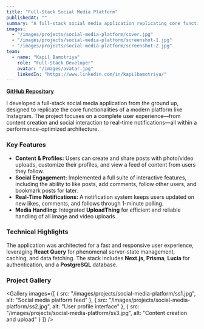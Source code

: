 ```yaml
---
title: "Full-Stack Social Media Platform"
publishedAt: ""
summary: "A full-stack social media application replicating core functionalities of modern platforms like Instagram, with content creation, social interaction, and real-time notifications."
images:
  - "/images/projects/social-media-platform/cover.jpg"
  - "/images/projects/social-media-platform/screenshot-1.jpg"
  - "/images/projects/social-media-platform/screenshot-2.jpg"
team:
  - name: "Kapil Bamotriya"
    role: "Full-Stack Developer"
    avatar: "/images/avatar.jpg"
    linkedIn: "https://www.linkedin.com/in/kapilbamotriya/"
---
```


[**GitHub Repository**](https://github.com/kapilbamotriya123/Social-media-app.git)

I developed a full-stack social media application from the ground up, designed to replicate the core functionalities of a modern platform like Instagram. The project focuses on a complete user experience—from content creation and social interaction to real-time notifications—all within a performance-optimized architecture.

### **Key Features**

- **Content & Profiles:** Users can create and share posts with photo/video uploads, customize their profiles, and view a feed of content from users they follow.
- **Social Engagement:** Implemented a full suite of interactive features, including the ability to like posts, add comments, follow other users, and bookmark posts for later.
- **Real-Time Notifications:** A notification system keeps users updated on new likes, comments, and follows through 1-minute polling.
- **Media Handling:** Integrated **UploadThing** for efficient and reliable handling of all image and video uploads.

### **Technical Highlights**

The application was architected for a fast and responsive user experience, leveraging **React Query** for phenomenal server-state management, caching, and data fetching. The stack includes **Next.js**, **Prisma**, **Lucia** for authentication, and a **PostgreSQL** database.

### **Project Gallery**

<Gallery 
  images={[
    { src: "/images/projects/social-media-platform/ss1.jpg", alt: "Social media platform feed" },
    { src: "/images/projects/social-media-platform/ss2.jpg", alt: "User profile interface" },
    { src: "/images/projects/social-media-platform/ss3.jpg", alt: "Content creation and upload" }
  ]}
/>
